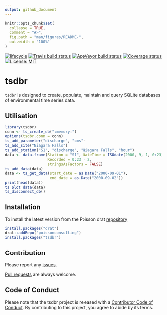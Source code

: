 ```yaml
---
output: github_document
---
```


<!-- README.md is generated from README.Rmd. Please edit that file -->

```r
knitr::opts_chunk$set(
  collapse = TRUE,
  comment = "#>",
  fig.path = "man/figures/README-",
  out.width = "100%"
)
```

[![lifecycle](https://img.shields.io/badge/lifecycle-experimental-orange.svg)](https://www.tidyverse.org/lifecycle/#experimental)
[![Travis build status](https://travis-ci.org/poissonconsulting/tsdbr.svg?branch=master)](https://travis-ci.org/poissonconsulting/tsdbr)
[![AppVeyor build status](https://ci.appveyor.com/api/projects/status/github/poissonconsulting/tsdbr?branch=master&svg=true)](https://ci.appveyor.com/project/poissonconsulting/tsdbr)
[![Coverage status](https://codecov.io/gh/poissonconsulting/tsdbr/branch/master/graph/badge.svg)](https://codecov.io/github/poissonconsulting/tsdbr?branch=master)
[![License: MIT](https://img.shields.io/badge/License-MIT-green.svg)](https://opensource.org/licenses/MIT)

# tsdbr

`tsdbr` is designed to create, populate, maintain and query SQLite databases of environmental time series data.

## Utilisation

```r
library(tsdbr)
conn <- ts_create_db(":memory:")
options(tsdbr.conn = conn)
ts_add_parameter("discharge", "cms")
ts_add_site("Niagara Falls")
ts_add_station("S1", "discharge", "Niagara Falls", "hour")
data <- data.frame(Station = "S1", DateTime = ISOdate(2000, 9, 1, 0:23),
                   Recorded = 0:23 - 2,
                   stringsAsFactors = FALSE)
ts_add_data(data)
data <- ts_get_data(start_date = as.Date("2000-09-01"),
                    end_date = as.Date("2000-09-02"))
print(head(data))
ts_plot_data(data)
ts_disconnect_db()
```

## Installation

To install the latest version from the Poisson drat [repository](https://github.com/poissonconsulting/drat)
``` r
install.packages("drat")
drat::addRepo("poissonconsulting")
install.packages("tsdbr")
```

## Contribution

Please report any [issues](https://github.com/poissonconsulting/tsdbr/issues).

[Pull requests](https://github.com/poissonconsulting/tsdbr/pulls) are always welcome.

## Code of Conduct

Please note that the tsdbr project is released with a [Contributor Code of Conduct](https://contributor-covenant.org/version/2/0/CODE_OF_CONDUCT.html). By contributing to this project, you agree to abide by its terms.


